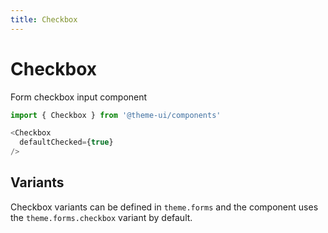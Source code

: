 ```yaml
---
title: Checkbox
---
```


# Checkbox

Form checkbox input component

```js
import { Checkbox } from '@theme-ui/components'
```

```js live=true
<Checkbox
  defaultChecked={true}
/>
```

## Variants

Checkbox variants can be defined in `theme.forms` and the component uses the `theme.forms.checkbox` variant by default.

